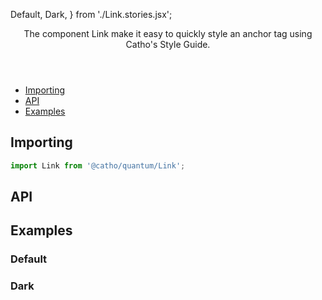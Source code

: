 


  Default, 
  Dark,
} from './Link.stories.jsx';



<Meta 
  title="Foundation/Link"
  component={Link}
/>

<Header title="Link">
  The component Link make it easy to quickly style an anchor tag using Catho's Style Guide.
</Header>

- [Importing](#importing)
- [API](#api)
- [Examples](#examples)

## <a id="importing"></a>Importing

```js
import Link from '@catho/quantum/Link';
```

## <a id="api"></a>API

<ArgsTable of={Link} />

## <a id="examples"></a>Examples

### Default

<Canvas>
  <Story of={Default} />
</Canvas>

### Dark

<Canvas>
  <Story of={Dark}/>
</Canvas>

<EvaluationForm componentName="Link" />
